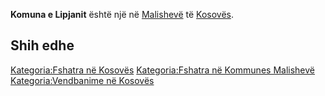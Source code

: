 {{Fshat në 
 | Emri                = Komuna e Lipjanit
 | EmriAlt                = 
 | NAME_SHORT_FORM=      Lipjan
 | NAME_GENERIC=      Komuna
 | NAME_SORT_NAME_RO=      KOMUNAELIPJANIT
 | FULL_NAME_RO = Komuna e Lipjanit
 | FULL_NAME_ND_RO=Komuna e Lipjanit
 | SORT_NAME_RG=LIPJANIT KOMUNAE
 | FULL_NAME_RG=Lipjanit, Komuna e
 | FULL_NAME_ND_RG=Lipjanit, Komuna e
 | SRP_NAME_SHORT_FORM=      
 | SRP_NAME_GENERIC=      
 | SRP_NAME_SORT_NAME_RO=      
 | SRP_FULL_NAME_RO = 
 | SRP_FULL_NAME_ND_RO=
 | SRP_SORT_NAME_RG=
 | SRP_FULL_NAME_RG=
 | SRP_FULL_NAME_ND_RG=
 | Emri (Rasa dhanore) = 
 | Figura              = 
 | Shteti              = Kosovo
 | Komuna              = Malishevë
 | Kodi postar         = 
 | Sipërfaqja          = 

 | Popullsia           = 

 | Regj. i popullsisë  = 
 | Dend. e popullsisë  = 
 | Faqja zyrtare       = 
 <!--- Koordinatat ----> 
 | Gjerësia            = 42.5
 | Gjatësia            = 21.116667
 | Lartësia            = 
}}
'''Komuna e Lipjanit''' është një [[]] në [[Malishevë]] të [[Kosovës]].

<!-- == Gjeografia == -->
<!-- == Historia == -->
<!-- == Demografia == -->
== Shih edhe ==
{{Komuna Malishevë}}
{{Kosovo-Administrata-Cung}}

[[Kategoria:Fshatra në Kosovës]]
[[Kategoria:Fshatra në Kommunes Malishevë]]
[[Kategoria:Vendbanime në Kosovës]]